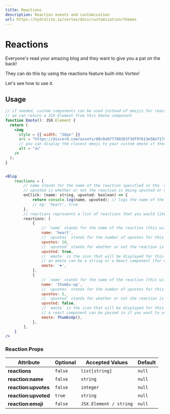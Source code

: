```yaml
---
title: Reactions
description: Reaction events and customization
url: https://hydralite.io/vortex/docs/customization/themes
---
```


# Reactions

Everyone's read your amazing blog and they want to give you a pat on the back!

They can do this by using the reactions feature built-into Vortex!

Let's see how to use it.

## Usage

```jsx
// if needed, custom components can be used instead of emojis for reaction icons
// we can return a JSX Element from this Emote component
function Emote(): JSX.Element {
  return (
    <img
      style = {{ width: "28px" }}
      src = "https://discord.com/assets/08c0a077780263f3df97613e58e71744.svg"
      // you can display the closest emoji to your custom emote if there's an issue with rendering your custom emote
      alt = "👍"
    />
  );
}


<Blog
    reactions = {
        // name stands for the name of the reaction specified in the `reactions` list
        // upvoted is whether or not the reaction is being upvoted or un-upvoted
        onClick: (name: string, upvoted: boolean) => {
            return console.log(name, upvoted); // logs the name of the reaction and whether it's being upvoted or un-upvoted
            // eg: 'heart', true
        },
        // reactions represents a list of reactions that you would like to have for your blog
        reactions: [
            {
                // `name` stands for the name of the reaction (this will be what you recieve on the `onClick` invocation)
                name: 'heart',
                // `upvotes` stands for the number of upvotes for this reaction
                upvotes: 10,
                // `upvoted` stands for whether or not the reaction is already upvoted (useful if you're loading values from a database)
                upvoted: true,
                // `emote` is the icon that will be displayed for this reaction (see further below for custom emote support)
                // an emote can be a string or a React component (for custom emotes / icons)
                emote: '❤️',
            },
            {
                // `name` stands for the name of the reaction (this will be what you recieve on the `onClick` invocation)
                name: 'thumbs-up',
                // `upvotes` stands for the number of upvotes for this reaction
                upvotes: 5,
                // `upvoted` stands for whether or not the reaction is already upvoted (useful if you're loading values from a database)
                upvoted: false,
                // `emote` is the icon that will be displayed for this reaction.
                // a react component can be passed in if you want to use a custom emote
                emote: ThumbsUp(),
            },
        ],
    }
/>
```

<Spacer y={2} />

### Reaction Props

| Attribute            | Optional | Accepted Values        | Default |
| -------------------- | -------- | ---------------------- | ------- |
| **reactions**        | `false`  | `list[string]`         | `null`  |
| **reaction:name**    | `false`  | `string`               | `null`  |
| **reaction:upvotes** | `false`  | `integer`              | `null`  |
| **reaction:upvoted** | `true`   | `string`               | `null`  |
| **reaction:emoji**   | `false`  | `JSX.Element / string` | `null`  |
